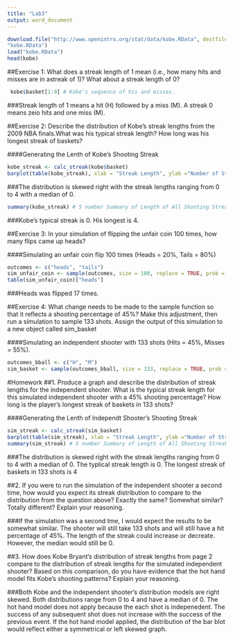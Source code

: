 ```yaml
---
title: "Lab3"
output: word_document
---
```


```r
download.file("http://www.openintro.org/stat/data/kobe.RData", destfile =
"kobe.RData")
load("kobe.RData")
head(kobe)
```


##Exercise 1: What does a streak length of 1 mean (i.e., how many hits and misses are in astreak of 1)? What about a streak length of 0?

```r
 kobe$basket[1:9] # Kobe's sequence of his and misses.
```

###Streak length of 1 means a hit (H) followed by a miss (M).  A streak 0 means zeio hits and one miss (M).


##Exercise 2: Describe the distribution of Kobe's streak lengths from the 2009 NBA finals.What was his typical streak length? How long was his longest streak of baskets?

####Generating the Lenth of Kobe's Shooting Streak
```r
kobe_streak <- calc_streak(kobe$basket)
barplot(table(kobe_streak), xlab = "Streak Length", ylab ="Number of Streaks", main ="Length of All Shooting Streaks (Kobe Bryant)")
```

###The distribution is skewed right with the streak lengths ranging from 0 to 4 with a median of 0.

```r
summary(kobe_streak) # 5 number Summary of Length of All Shooting Streaks (Kobe Bryant)
```
###Kobe's typical streak is 0.  His longest is 4.

##Exercise 3: In your simulation of flipping the unfair coin 100 times, how many flips came up heads?

####Simulating an unfair coin flip 100 times (Heads = 20%, Tails = 80%)
```r
outcomes <- c("heads", "tails") 
sim_unfair_coin <- sample(outcomes, size = 100, replace = TRUE, prob = c(0.2, 0.8))
table(sim_unfair_coin)["heads"]
```

###Heads was flipped 17 times.

##Exercise 4: What change needs to be made to the sample function so that it reflects a shooting percentage of 45%? Make this adjustment, then run a simulation to sample 133 shots. Assign the output of this simulation to a new object called sim_basket

####Simulating an independent shooter with 133 shots (Hits = 45%, Misses = 55%).
```r
outcomes_bball <- c("H", "M") 
sim_basket <- sample(outcomes_bball, size = 133, replace = TRUE, prob = c(.45, .55))
```

#Homework
##1. Produce a graph and describe the distribution of streak lengths for the independent shooter. What is the typical streak length for this simulated independent shooter with a 45% shooting percentage? How long is the player's longest streak of baskets in 133 shots?

####Generating the Lenth of Independt Shooter's Shooting Streak
```r
sim_streak <- calc_streak(sim_basket) 
barplot(table(sim_streak), xlab = "Streak Length", ylab ="Number of Streaks", main ="Length of All Shooting Streaks (Independent Shooter)")
summary(sim_streak) # 5 number Summary of Length of All Shooting Streaks (Independent Shooter)
```

###The distribution is skewed right with the streak lengths ranging from 0 to 4 with a median of 0. The typlical streak length is 0.  The longest streak of baskets in 133 shots is 4

##2. If you were to run the simulation of the independent shooter a second time, how would you expect its streak distribution to compare to the distribution from the question above? Exactly the same? Somewhat similar? Totally different? Explain your reasoning.

###If the simulation was a second tme, I would expect the results to be somewhat similar.  The shooter will still take 133 shots and will still have a hit percentage of 45%.  The length of the streak could increase or decreate. However, the median would still be 0.

##3. How does Kobe Bryant's distribution of streak lengths from page 2 compare to the distribution of streak lengths for the simulated independent shooter? Based on this comparison, do you have evidence that the hot hand model fits Kobe's shooting patterns? Explain your reasoning.

###Both Kobe and the independent shooter's distribution models are right skewed.  Both distributions range from 0 to 4 and have a median of 0.  The hot hand model does not apply because the each shot is indepenedent.  The success of any subsequent shot does not increase with the success of the previous event. If the hot hand model applied,  the distribution of the bar blot would reflect either a symmetrical or left skewed graph.  
